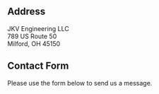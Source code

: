 

<GoogleMap/>

## Address

JKV Engineering LLC  
789 US Route 50  
Milford, OH 45150  

## Contact Form

Please use the form below to send us a message.

<ContactForm/>